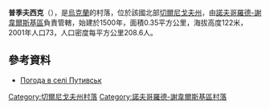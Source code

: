{{coord|51|56|32|N|33|15|56|E|scale:100000|display=title}}

'''普季夫西克'''（{{lang-uk|Путивськ}}），是[[烏克蘭|烏克蘭]]的村落，位於該國北部[[切爾尼戈夫州|切爾尼戈夫州]]，由[[諾夫哥羅德-謝韋爾斯基區|諾夫哥羅德-謝韋爾斯基區]]負責管轄，始建於1500年，面積0.35平方公里，海拔高度122米，2001年人口73，人口密度每平方公里208.6人。

==參考資料==
* [http://weather.in.ua/ua/chernigovskaja/21872 Погода в селі Путивськ] {{Wayback|url=http://weather.in.ua/ua/chernigovskaja/21872 |date=20111220123737 }}

[[Category:切爾尼戈夫州村落|Category:切爾尼戈夫州村落]]
[[Category:諾夫哥羅德-謝韋爾斯基區村落|Category:諾夫哥羅德-謝韋爾斯基區村落]]


{{Chernihiv-geo-stub}}